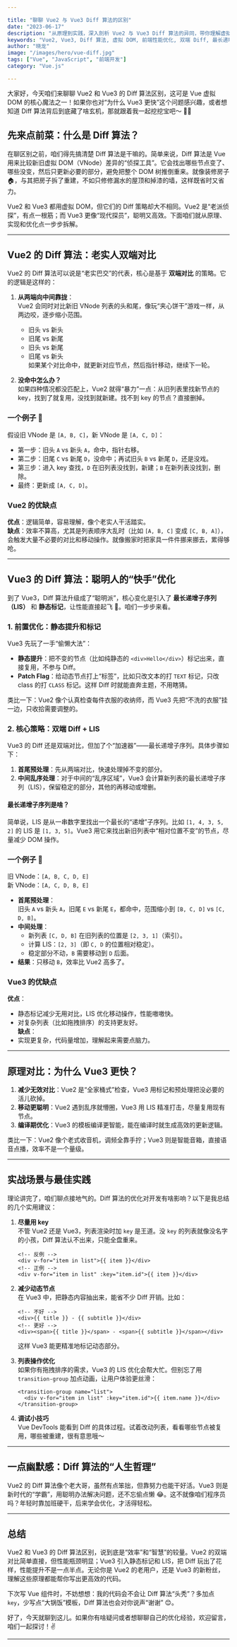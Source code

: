 ```yaml
---

title: "聊聊 Vue2 与 Vue3 Diff 算法的区别"
date: "2023-06-17"
description: "从原理到实践，深入剖析 Vue2 与 Vue3 Diff 算法的异同，带你理解虚拟 DOM 背后的魔法。"
keywords: "Vue2, Vue3, Diff 算法, 虚拟 DOM, 前端性能优化, 双端 Diff, 最长递增子序列"
author: "晓龙"
image: "/images/hero/vue-diff.jpg"
tags: ["Vue", "JavaScript", "前端开发"]
category: "Vue.js"

---
```


大家好，今天咱们来聊聊 Vue2 和 Vue3 的 Diff 算法区别，这可是 Vue 虚拟 DOM 的核心魔法之一！如果你也对“为什么 Vue3 更快”这个问题感兴趣，或者想知道 Diff 算法背后到底藏了啥玄机，那就跟着我一起挖挖宝吧～ 🕵️‍♂️

## 先来点前菜：什么是 Diff 算法？

在聊区别之前，咱们得先搞清楚 Diff 算法是干嘛的。简单来说，Diff 算法是 Vue 用来比较新旧虚拟 DOM（VNode）差异的“侦探工具”。它会找出哪些节点变了、哪些没变，然后只更新必要的部分，避免把整个 DOM 树推倒重来。就像装修房子 🏠，与其把房子拆了重建，不如只修修漏水的屋顶和掉漆的墙，这样既省时又省力。

Vue2 和 Vue3 都用虚拟 DOM，但它们的 Diff 策略却大不相同。Vue2 是“老派侦探”，有点一根筋；而 Vue3 更像“现代探员”，聪明又高效。下面咱们就从原理、实现和优化点一步步拆解。

---

## Vue2 的 Diff 算法：老实人双端对比

Vue2 的 Diff 算法可以说是“老实巴交”的代表，核心是基于 **双端对比** 的策略。它的逻辑是这样的：

1. **从两端向中间靠拢**：  
   Vue2 会同时对比新旧 VNode 列表的头和尾，像玩“夹心饼干”游戏一样，从两边咬，逐步缩小范围。  
   - 旧头 vs 新头
   - 旧尾 vs 新尾
   - 旧头 vs 新尾
   - 旧尾 vs 新头  
   如果某个对比命中，就更新对应节点，然后指针移动，继续下一轮。

2. **没命中怎么办？**  
   如果四种情况都没匹配上，Vue2 就得“暴力”一点：从旧列表里找新节点的 key，找到了就复用，没找到就新建。找不到 key 的节点？直接删掉。

### 一个例子 🌰
假设旧 VNode 是 `[A, B, C]`，新 VNode 是 `[A, C, D]`：

- 第一步：旧头 `A` vs 新头 `A`，命中，指针右移。
- 第二步：旧尾 `C` vs 新尾 `D`，没命中；再试旧头 `B` vs 新尾 `D`，还是没戏。
- 第三步：进入 key 查找，`D` 在旧列表没找到，新建；`B` 在新列表没找到，删除。
- 最终：更新成 `[A, C, D]`。

### Vue2 的优缺点
**优点**：逻辑简单，容易理解，像个老实人干活踏实。  
**缺点**：效率不算高，尤其是列表顺序大乱时（比如 `[A, B, C]` 变成 `[C, B, A]`），会触发大量不必要的对比和移动操作。就像搬家时把家具一件件挪来挪去，累得够呛。

---

## Vue3 的 Diff 算法：聪明人的“快手”优化

到了 Vue3，Diff 算法升级成了“聪明派”，核心变化是引入了 **最长递增子序列（LIS）** 和 **静态标记**，让性能直接起飞 🚀。咱们一步步来看。

### 1. 前置优化：静态提升和标记
Vue3 先玩了一手“偷懒大法”：
- **静态提升**：把不变的节点（比如纯静态的 `<div>Hello</div>`）标记出来，直接复用，不参与 Diff。
- **Patch Flag**：给动态节点打上“标签”，比如只改文本的打 `TEXT` 标记，只改 class 的打 `CLASS` 标记。这样 Diff 时就能直奔主题，不用瞎猜。

类比一下：Vue2 像个认真检查每件衣服的收纳师，而 Vue3 先把“不洗的衣服”挂一边，只收拾需要调整的。

### 2. 核心策略：双端 Diff + LIS
Vue3 的 Diff 还是双端对比，但加了个“加速器”——最长递增子序列。具体步骤如下：
1. **首尾预处理**：先从两端对比，快速处理掉不变的部分。
2. **中间乱序处理**：对于中间的“乱序区域”，Vue3 会计算新列表的最长递增子序列（LIS），保留稳定的部分，其他的再移动或增删。

#### 最长递增子序列是啥？
简单说，LIS 是从一串数字里找出一个最长的“递增”子序列。比如 `[1, 4, 3, 5, 2]` 的 LIS 是 `[1, 3, 5]`。Vue3 用它来找出新旧列表中“相对位置不变”的节点，尽量减少 DOM 操作。

### 一个例子 🌰
旧 VNode：`[A, B, C, D, E]`  
新 VNode：`[A, C, D, B, E]`

- **首尾预处理**：  
  旧头 `A` vs 新头 `A`，旧尾 `E` vs 新尾 `E`，都命中，范围缩小到 `[B, C, D]` vs `[C, D, B]`。
- **中间处理**：  
  - 新列表 `[C, D, B]` 在旧列表的位置是 `[2, 3, 1]`（索引）。
  - 计算 LIS：`[2, 3]`（即 `C, D` 的位置相对稳定）。
  - 稳定部分不动，`B` 需要移动到 `D` 后面。
- **结果**：只移动 `B`，效率比 Vue2 高多了。

### Vue3 的优缺点
**优点**：  
- 静态标记减少无用对比，LIS 优化移动操作，性能嗷嗷快。  
- 对复杂列表（比如拖拽排序）的支持更友好。  
**缺点**：  
- 实现更复杂，代码量增加，理解起来需要点脑力。

---

## 原理对比：为什么 Vue3 更快？

1. **减少无效对比**：Vue2 是“全家桶式”检查，Vue3 用标记和预处理把没必要的活儿砍掉。
2. **移动更聪明**：Vue2 遇到乱序就懵圈，Vue3 用 LIS 精准打击，尽量复用现有节点。
3. **编译期优化**：Vue3 的模板编译更智能，能在编译时就生成高效的更新逻辑。

类比一下：Vue2 像个老式收音机，调频全靠手拧；Vue3 则是智能音箱，直接语音点播，效率不是一个量级。

---

## 实战场景与最佳实践

理论讲完了，咱们聊点接地气的。Diff 算法的优化对开发有啥影响？以下是我总结的几个实用建议：

1. **尽量用 key**  
   不管 Vue2 还是 Vue3，列表渲染时加 `key` 是王道。没 `key` 的列表就像没名字的小孩，Diff 算法认不出来，只能全盘重来。  
   ```vue
   <!-- 反例 -->
   <div v-for="item in list">{{ item }}</div>
   <!-- 正例 -->
   <div v-for="item in list" :key="item.id">{{ item }}</div>
   ```

2. **减少动态节点**  
   在 Vue3 中，把静态内容抽出来，能省不少 Diff 开销。比如：
   ```vue
   <!-- 不好 -->
   <div>{{ title }} - {{ subtitle }}</div>
   <!-- 更好 -->
   <div><span>{{ title }}</span> - <span>{{ subtitle }}</span></div>
   ```
   这样 Vue3 能更精准地标记动态部分。

3. **列表操作优化**  
   如果你有拖拽排序的需求，Vue3 的 LIS 优化会帮大忙。但别忘了用 `transition-group` 加点动画，让用户体验更丝滑：
   ```vue
   <transition-group name="list">
     <div v-for="item in list" :key="item.id">{{ item.name }}</div>
   </transition-group>
   ```

4. **调试小技巧**  
   Vue DevTools 能看到 Diff 的具体过程。试着改动列表，看看哪些节点被复用，哪些被重建，很有意思哦～

---

## 一点幽默感：Diff 算法的“人生哲理”

Vue2 的 Diff 算法像个老大哥，虽然有点笨拙，但靠努力也能干好活。Vue3 则是新时代的“学霸”，用聪明办法解决问题，还不忘偷点懒 😂。这不就像咱们程序员吗？年轻时靠加班硬干，后来学会优化，才活得轻松。

---

## 总结

Vue2 和 Vue3 的 Diff 算法区别，说到底是“效率”和“智慧”的较量。Vue2 的双端对比简单直接，但性能瓶颈明显；Vue3 引入静态标记和 LIS，把 Diff 玩出了花样，性能提升不是一点半点。无论你是 Vue2 的老用户，还是 Vue3 的新粉丝，理解这些原理都能帮你写出更高效的代码。

下次写 Vue 组件时，不妨想想：我的代码会不会让 Diff 算法“头秃”？多加点 `key`，少写点“大锅饭”模板，Diff 算法也会对你说声“谢谢” 😊。

好了，今天就聊到这儿。如果你有啥疑问或者想聊聊自己的优化经验，欢迎留言，咱们一起探讨！✌️

---